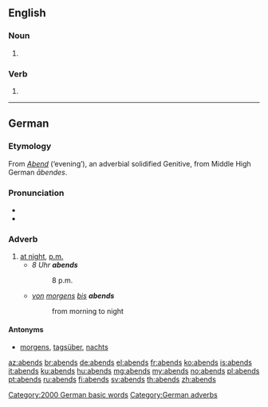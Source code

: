 ==English==

===Noun===
{{head|en|plural}}

# {{plural of|abend|lang=en|nocat=1}}

===Verb===
{{head|en}}

# {{en-third-person singular of|abend}}

----

==German==

===Etymology===
From ''[[Abend]]'' (‘evening’), an adverbial solidified Genitive, from Middle High German ''ābendes''.

===Pronunciation===
* {{IPA|[ˈaːbnts]|lang=de}}
* {{audio|De-at-abends.ogg|Audio (Austria)}}

===Adverb===
{{head|de}}

# [[at night]], [[p.m.]]
#* ''8 Uhr '''abends'''''
#*: 8 p.m.
#* ''[[von]] [[morgens]] [[bis]] '''abends'''''
#*: from morning to night

====Antonyms====
* [[morgens]], [[tagsüber]], [[nachts]]

[[Category:2000 German basic words]]
[[Category:German adverbs]]

[[az:abends]]
[[br:abends]]
[[de:abends]]
[[el:abends]]
[[fr:abends]]
[[ko:abends]]
[[is:abends]]
[[it:abends]]
[[ku:abends]]
[[hu:abends]]
[[mg:abends]]
[[my:abends]]
[[no:abends]]
[[pl:abends]]
[[pt:abends]]
[[ru:abends]]
[[fi:abends]]
[[sv:abends]]
[[th:abends]]
[[zh:abends]]